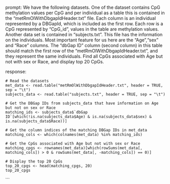 prompt:
We have the following datasets. One of the dataset contains CpG methylation values per CpG and per individual as a table this is contained in the “metRmOlWithDbgapIdHeader.txt” file. Each column is an individual represented by a DBGapId, which is included as the first row. Each row is a CpG represented by "CpG_id", values in the table are methylation values. Another data set is contained in “subjects.txt”. This file has the information on the individuals. Most important feature for us here are the "Age","sex" and "Race" columns. The "dbGap ID" column (second column) in this table should match the first row of the "metRmOlWithDbgapIdHeader.txt", and they represent the same individuals. Find all CpGs associated with Age but not with sex or Race, and display top 20 CpGs.

response:
```
# Read the datasets
met_data <- read.table("metRmOlWithDbgapIdHeader.txt", header = TRUE, sep = "\t")
subjects_data <- read.table("subjects.txt", header = TRUE, sep = "\t")

# Get the DBGap IDs from subjects_data that have information on Age but not on sex or Race
matching_ids <- subjects_data$`dbGap ID`[which(!is.na(subjects_data$Age) & is.na(subjects_data$sex) & is.na(subjects_data$Race))]

# Get the column indices of the matching DBGap IDs in met_data
matching_cols <- which(colnames(met_data) %in% matching_ids)

# Get the CpGs associated with Age but not with sex or Race
matching_cpgs <- rownames(met_data)[which(rowSums(met_data[, matching_cols]) > 0 & rowSums(met_data[, -matching_cols]) == 0)]

# Display the top 20 CpGs
top_20_cpgs <- head(matching_cpgs, 20)
top_20_cpgs
```
```
